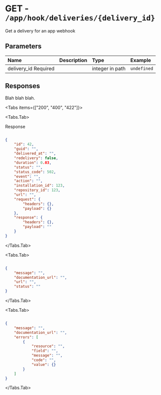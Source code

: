 
# GET - `/app/hook/deliveries/{delivery_id}`

Get a delivery for an app webhook

## Parameters

| Name | Description | Type | Example |
| :---- | :---- | :---- | :---- |
| delivery_id <span class="bg-blue-100 text-blue-800 text-xs font-medium me-2 px-2.5 py-0.5 rounded dark:bg-blue-900 dark:text-blue-300">Required</span> |  | integer in path | `undefined` |

## Responses

Blah blah blah.

<Tabs items={["200", "400", "422"]}>

<Tabs.Tab>

Response

```json

{
    "id": 42,
    "guid": "",
    "delivered_at": "",
    "redelivery": false,
    "duration": 0.03,
    "status": "",
    "status_code": 502,
    "event": "",
    "action": "",
    "installation_id": 123,
    "repository_id": 123,
    "url": "",
    "request": {
        "headers": {},
        "payload": {}
    },
    "response": {
        "headers": {},
        "payload": ""
    }
}

```

</Tabs.Tab>

<Tabs.Tab>



```json

{
    "message": "",
    "documentation_url": "",
    "url": "",
    "status": ""
}

```

</Tabs.Tab>

<Tabs.Tab>



```json

{
    "message": "",
    "documentation_url": "",
    "errors": [
        {
            "resource": "",
            "field": "",
            "message": "",
            "code": "",
            "value": {}
        }
    ]
}

```

</Tabs.Tab>

</Tabs>